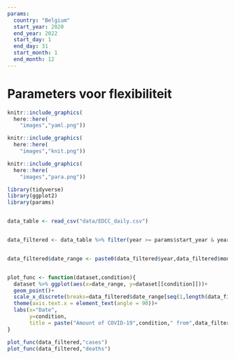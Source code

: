```yaml
---
params:
  country: "Belgium"
  start_year: 2020
  end_year: 2022
  start_day: 1
  end_day: 31
  start_month: 1
  end_month: 12
---
```

# Parameters voor flexibiliteit

```r
knitr::include_graphics(
  here::here(
    "images","yaml.png"))
```

```r
knitr::include_graphics(
  here::here(
    "images","knit.png"))
```

```r
knitr::include_graphics(
  here::here(
    "images","para.png"))
```


```r
library(tidyverse)
library(ggplot2)
library(params)


data_table <- read_csv("data/EDCC_daily.csv")


data_filtered <- data_table %>% filter(year >= params$start_year & year <= params$end_year & countriesAndTerritories == params$country & day %in% c(params$start_day:params$end_day) & month %in% c(params$start_month:params$end_month))


data_filtered$date_range <- paste0(data_filtered$year,data_filtered$month,data_filtered$day) 


plot_func <- function(dataset,condition){
  dataset %>% ggplot(aes(x=date_range, y=dataset[[condition]]))+
  geom_point()+
  scale_x_discrete(breaks=data_filtered$date_range[seq(1,length(data_filtered$date_range),by=50)])+
  theme(axis.text.x = element_text(angle = 90))+
  labs(x="Date",
       y=condition,
       title = paste("Amount of COVID-19",condition," from",data_filtered$dateRep[length(data_filtered$dateRep)],"to",data_filtered$dateRep[1]))
}
```


```r
plot_func(data_filtered,"cases")
plot_func(data_filtered,"deaths")

```

